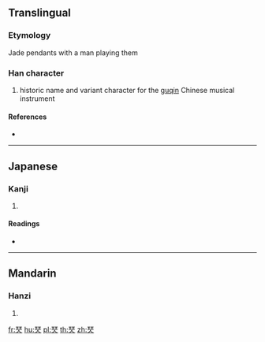 {{also|琴|琹}}
==Translingual==

===Etymology===
Jade pendants with a man playing them

===Han character===
{{Han char|rn=96|rad=玉|as=06|sn=10|four=|canj=MGO}}

# historic name and variant character for the [[guqin]] Chinese musical instrument

====References====
* {{Han ref|kx=0731.010|dkj=20957|dj=1142.150|hdz=21109.100|uh=73E1|ud=29665}}

----

==Japanese==

===Kanji===
{{ja-kanji|grade=|rs=玉06}}

# {{defn|lang=ja|sort=玉06}}

====Readings====
* {{ja-readings|on=[[きん]] (kin)|kun=[[こと]] (koto)}}

----

==Mandarin==

===Hanzi===
{{cmn-hanzi|pin=[[qín]] ([[qin2]])|wg=ch'in<sup>2</sup>}}

# {{defn|lang=cmn|sort=玉06}}

[[fr:珡]]
[[hu:珡]]
[[pl:珡]]
[[th:珡]]
[[zh:珡]]